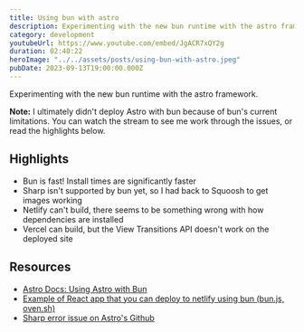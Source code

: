 ```yaml
---
title: Using bun with astro
description: Experimenting with the new bun runtime with the astro framework.
category: development
youtubeUrl: https://www.youtube.com/embed/JgACR7xQY2g
duration: 02:40:22
heroImage: "../../assets/posts/using-bun-with-astro.jpeg"
pubDate: 2023-09-13T19:00:00.000Z
---
```


Experimenting with the new bun runtime with the astro framework.

**Note:** I ultimately didn't deploy Astro with bun because of bun's current limitations. You can watch the stream to see me work through the issues, or read the highlights below.

## Highlights

- Bun is fast! Install times are significantly faster
- Sharp isn't supported by bun yet, so I had back to Squoosh to get images working
- Netlify can't build, there seems to be something wrong with how dependencies are installed
- Vercel can build, but the View Transitions API doesn't work on the deployed site

## Resources

- [Astro Docs: Using Astro with Bun](https://docs.astro.build/en/recipes/bun/)
- [Example of React app that you can deploy to netlify using bun (bun.js, oven.sh)](https://github.com/JLarky/bun-netlify)
- [Sharp error issue on Astro's Github](https://github.com/withastro/astro/issues/8489)
